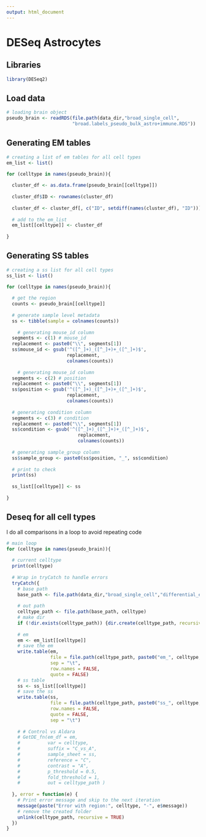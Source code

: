 ```yaml
---
output: html_document
---
```


# DESeq Astrocytes

## Libraries
```r
library(DESeq2)

```

## Load data
```r

# loading brain object 
pseudo_brain <- readRDS(file.path(data_dir,"broad_single_cell",
                        "broad.labels_pseudo_bulk_astro+immune.RDS"))
```

## Generating EM tables
```r
# creating a list of em tables for all cell types
em_list <- list()

for (celltype in names(pseudo_brain)){
  
  cluster_df <- as.data.frame(pseudo_brain[[celltype]])
  
  cluster_df$ID <- rownames(cluster_df)
  
  cluster_df <- cluster_df[, c("ID", setdiff(names(cluster_df), "ID"))]
  
  # add to the em_list
  em_list[[celltype]] <- cluster_df
  
}

```

## Generating SS tables 
```r

# creating a ss list for all cell types 
ss_list <- list()

for (celltype in names(pseudo_brain)){
  
  # get the region
  counts <- pseudo_brain[[celltype]]
  
  # generate sample level metadata
  ss <- tibble(sample = colnames(counts))
  
    # generating mouse_id column
  segments <- c(1) # mouse_id
  replacement <- paste0("\\", segments[1])
  ss$mouse_id <- gsub('^([^_]+)_([^_]+)+_([^_]+)$',
                      replacement, 
                      colnames(counts))
  
    # generating mouse_id column
  segments <- c(2) # position
  replacement <- paste0("\\", segments[1])
  ss$position <- gsub('^([^_]+)_([^_]+)+_([^_]+)$',
                      replacement, 
                      colnames(counts))
  
  # generating condition column
  segments <- c(3) # condition
  replacement <- paste0("\\", segments[1])
  ss$condition <- gsub('^([^_]+)_([^_]+)+_([^_]+)$',
                          replacement, 
                          colnames(counts))
  
  # generating sample_group column 
  ss$sample_group <- paste0(ss$position, "_", ss$condition)
  
  # print to check
  print(ss)
  
  ss_list[[celltype]] <- ss
  
}

```

## Deseq for all cell types

I do all comparisons in a loop to avoid repeating code

```r


# main loop
for (celltype in names(pseudo_brain)){ 
  
  # current celltype
  print(celltype)
  
  # Wrap in tryCatch to handle errors
  tryCatch({
    # base path
    base_path <- file.path(data_dir,"broad_single_cell","differential_expression", "position+condition")
    
    # out path 
    celltype_path <- file.path(base_path, celltype)
    # make dir
    if (!dir.exists(celltype_path)) {dir.create(celltype_path, recursive = TRUE)}
    
    # em 
    em <- em_list[[celltype]]
    # save the em 
    write.table(em, 
                file = file.path(celltype_path, paste0("em_", celltype, ".tsv")), 
                sep = "\t", 
                row.names = FALSE, 
                quote = FALSE)
    # ss table
    ss <- ss_list[[celltype]]
    # save the ss
    write.table(ss,
                file = file.path(celltype_path, paste0("ss_", celltype, ".tsv")),
                row.names = FALSE,
                quote = FALSE,
                sep = "\t")
    
    # # Control vs Aldara
    # GetDE_fn(em_df = em,
    #          var = celltype,
    #          suffix = "C_vs_A", 
    #          sample_sheet = ss,
    #          reference = "C", 
    #          contrast = "A", 
    #          p_threshold = 0.5, 
    #          fold_threshold = 1, 
    #          out = celltype_path )
    
  }, error = function(e) {
    # Print error message and skip to the next iteration
    message(paste("Error with region:", celltype, "-", e$message))
    # remove the created folder
    unlink(celltype_path, recursive = TRUE)
  })
}


```
